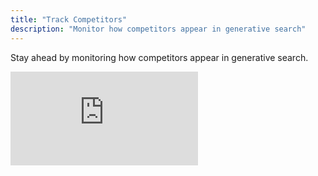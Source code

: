 ```yaml
---
title: "Track Competitors"
description: "Monitor how competitors appear in generative search"
---
```


Stay ahead by monitoring how competitors appear in generative search.

<div style={{position: 'relative', paddingBottom: 'calc(47.447916666666664% + 41px)', height: 0, width: '100%'}}>
  <iframe 
    src="https://demo.arcade.software/53xzGL0dBrLjKX0nLS5x?embed&embed_mobile=tab&embed_desktop=inline&show_copy_link=true" 
    title="View and Analyze Samsung Brand Details and Metrics" 
    frameBorder="0" 
    loading="lazy" 
    webkitAllowFullScreen 
    mozAllowFullScreen 
    allowFullScreen 
    allow="clipboard-write" 
    style={{position: 'absolute', top: 0, left: 0, width: '100%', height: '100%', colorScheme: 'light'}}
  />
</div>

## Steps:

* Go to *Discovered Brands* on the sidebar navigation   
* Select a competitor from the list given by BrandRadar  
* Result: See side-by-side visibility, topics and prompt comparisons between your brand and the selected competitor

<Card
  title="Next: Generate AI-ready Content"
  icon="arrow-right"
  href="/generate-ai-ready-content"
>
  Learn how to create content optimized for AI platforms
</Card>
